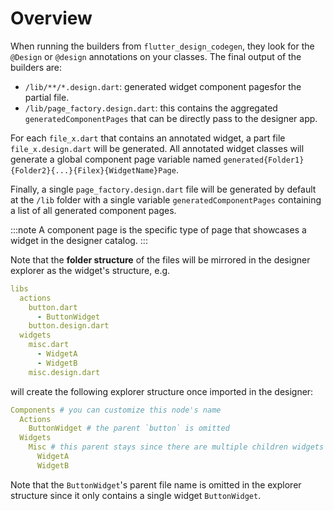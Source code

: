 # Overview

When running the builders from `flutter_design_codegen`, they look for the `@Design` or `@design` annotations
on your classes. The final output of the builders are:
- `/lib/**/*.design.dart`: generated widget component pagesfor the partial file.
- `/lib/page_factory.design.dart`: this contains the aggregated `generatedComponentPages` that can be directly pass to the designer app.

For each `file_x.dart` that contains an annotated widget, a part file `file_x.design.dart` will be generated. All annotated widget
classes will generate a global component page variable named `generated{Folder1}{Folder2}{...}{Filex}{WidgetName}Page`. 

Finally, a single `page_factory.design.dart` file will be generated by default at the `/lib` folder with a single variable `generatedComponentPages`
containing a list of all generated component pages.

:::note
A component page is the specific type of page that showcases a widget in the designer catalog.
:::


Note that the **folder structure** of the files will be mirrored in the designer explorer as the widget's structure, e.g.

```yaml
libs
  actions
    button.dart
      - ButtonWidget
    button.design.dart
  widgets
    misc.dart
      - WidgetA
      - WidgetB
    misc.design.dart
```

will create the following explorer structure once imported in the designer:

```yaml
Components # you can customize this node's name
  Actions
    ButtonWidget # the parent `button` is omitted
  Widgets
    Misc # this parent stays since there are multiple children widgets
      WidgetA
      WidgetB
```

Note that the `ButtonWidget`'s parent file name is omitted in the explorer structure
since it only contains a single widget `ButtonWidget`.

